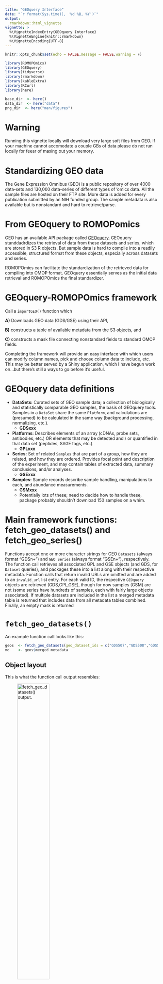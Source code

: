 ```yaml
---
title: "GEOquery Interface"
date: "`r format(Sys.time(), '%d %B, %Y')`"
output: 
  rmarkdown::html_vignette
vignette: >
  %\VignetteIndexEntry{GEOquery Interface}
  %\VignetteEngine{knitr::rmarkdown}
  %\VignetteEncoding{UTF-8}
---
```


```r
knitr::opts_chunk$set(echo = FALSE,message = FALSE,warning = F)

library(ROMOPOmics)
library(GEOquery)
library(tidyverse)
library(rmarkdown)
library(kableExtra)
library(RCurl)
library(here)

base_dir  <- here()
data_dir  <- here("data")
png_dir  <- here("man/figures")
```

# Warning

Running this vignette locally will download very large soft files from GEO. If your machine cannot accomodate a couple GBs of data please do not run locally for feear of maxing out your memory.

# Standardizing GEO data

The Gene Expression Omnibus (GEO) is a public repository of over 4000 data-sets and 130,000 data-series of different types of 'omics data. All the sample files are hosted on their FTP site. More data is added for every publication submitted by an NIH funded group. The sample metadata is also available but is nonstandard and hard to retrieve/parse. 

# From GEOquery to ROMOPomics

GEO has an available API package called [GEOquery](https://www.bioconductor.org/packages/release/bioc/html/GEOquery.html). GEOquery standdadrdizes the retrieval of data from these datasets and series, which are stored in S3 R objects. But sample data is hard to compile into a readily accessible, structured format from these objects, especially across datasets and series. 

ROMOPOmics can facilitate the standardization of the retrieved data for compiling into OMOP format. GEOquery essentially serves as the initial data retrieval and ROMOPOmics the final standardizer. 

# GEOquery-ROMOPOmics framework

Call a `importGEO()` function which

**A)** Downloads GEO data (GDS/GSE) using their API, 

**B)** constructs a table of available metadata from the S3 objects, and

**C)** constructs a mask file connecting nonstandard fields to standard OMOP fields. 

Completing the framework will provide an easy interface with which users can modify column names, pick and choose column data to include, etc. This may be better served by a Shiny application, which I have begun work on...but there's still a ways to go before it's useful.

# GEOquery data definitions

* **DataSets:** Curated sets of GEO sample data; a collection of biologically and statistically comparable GEO samples, the basis of GEOquery tools. Samples in a `DataSet` share the same `Platform`, and calculations are (presumed) to be calculated in the same way (background processing, normalizing, etc.).
    + **GDSxxx**
* **Platforms:** Describes elements of an array (cDNAs, probe sets, antibodies, etc.) OR elements that may be detected and / or quantified in that data set (peptides, SAGE tags, etc.).
    + **GPLxxx**
* **Series:** Set of related `Samples` that are part of a group, how they are related, and how they are ordered. Provides focal point and description of the experiment, and may contain tables of extracted data, summary conclusions, and/or analyses.
    + **GSExxx**
* **Samples:** Sample records describe sample handling, manipulations to each, and abundance measurements.
    + **GSMxxx**
    + Potentially lots of these; need to decide how to handle these, package probably shouldn't download 150 samples on a whim.

# Main framework functions: fetch_geo_datasets() and fetch_geo_series()
 
Functions accept one or more character strings for GEO `Datasets` (always format "GDSn+") and `GEO Series` (always format "GSEn+"), respectively. The function call retrieves all associated GPL and GSE objects (and GDS, for `Dataset` queries), and packages these into a list along with their respective metadata. Function calls that return invalid URLs are omitted and are added to an `invalid_url` list entry. For each valid ID, the respective `GEOquery` objects are retrieved (GDS,GPL,GSE), though for now samples (GSM) are not (some series have hundreds of samples, each with fairly large objects associated). If multiple datasets are included in the list a merged metadata table is returned that includes data from all metadata tables combined. Finally, an empty mask is returned

# `fetch_geo_datasets()`

An example function call looks like this:

```r
geos  <- fetch_geo_datasets(geo_dataset_ids = c("GDS507","GDS508","GDS509"),data_dir = data_dir)
md    <- geos$merged_metadata
```

## Object layout

This is what the function call output resembles:

![fetch_geo_datasets() output.](`r file.path(png_dir,"geo_import_datasets.png")`){width=50%}

## Details on the merged metadata:

Metadata across the GDS accessions are merged if consistent across samples OR found in the `Dataset` column data; otherwise things get complicated, and it's difficult to parse what should go where, apply to which samples, etc. We can look into other ways to go about this later. Since the original GDS/GPL/GSE objects are included in the GEO list, these values can be accessed normally using the GEOquery package (e.g. `Columns(geos$GDS509$GDS[[1]])`). Below is a sample of rows and columns from the combined table (`r paste0(paste(dim(md),collapse=" sample rows x ")," metadata columns")`).

```r
md %>%
  select(sample,gse_id,gse_title,gse_supplementary_file) %>%
  distinct() %>%
  head(n=5) %>%
  ungroup() %>%
  kable() %>%
  kable_styling(full_width = FALSE)
```

## Investigating GEO fields for mask building 

We placed the GEO derived metadata fields into mask templates for deciding how to convert to OMOP standard fields.

```r
total_tests <- 50 #Invalid IDs get excluded, so 50 -> ~30 or so on average.
rnd_ids_txt <- system.file("extdata","ds_seeds.txt",package="ROMOPOmics",mustWork = TRUE)
if(file.exists(rnd_ids_txt)){
  gds_ids   <- data.table::fread(rnd_ids_txt,stringsAsFactors=FALSE) %>% unlist(use.names = FALSE)
}else{
  gds_ids   <- sapply(c(1:total_tests), function(x)
                paste(sample(0:9,size = 3,replace = TRUE),collapse="")) %>%
                  paste0("GDS",.)
  write(gds_ids,file = rnd_ids_txt)
}

#Get a list of all GDS inputs.
test_rds    <- file.path(data_dir,"ds_tests.rds")
if(file.exists(test_rds)){
  gds_list  <- readRDS(test_rds)
}else{
  gds_list  <- fetch_geo_datasets(geo_dataset_ids = gds_ids,data_dir = data_dir)
  saveRDS(gds_list,file = test_rds)
}
```

```r
gds_cols    <- lapply(gds_list[grepl("^GDS",names(gds_list))], function(x) x$metadata) %>%
                lapply(colnames) %>% 
                unlist() %>%
                enframe(name="sample",value="col_name") %>%
                group_by(col_name) %>%
                summarize(count = n(),
                          samples = list(sample),
                          .groups="drop") %>%
                arrange(desc(count)) %>%
                mutate(component = case_when(grepl("^gds",col_name) ~ "Dataset",
                                             grepl("^gpl",col_name) ~ "Platform",
                                             grepl("^gse",col_name) ~ "Series",
                                             TRUE ~ "Other") %>%
                                    factor(levels=c("Dataset","Platform","Series","Other")))
```

```r
consistent_columns  <- gds_cols %>%
                        #filter(count == sum(grepl("^GDS",names(gds_list)))) %>% 
                        merge(gds_list$blank_mask,by.x = "col_name",by.y="alias") %>%
                        as_tibble() %>%
                        select(-count,-samples) %>%
                        arrange(na_count) %>%
                        group_split(component)
names(consistent_columns) <- c("Dataset","Platform","Series","Other")
```

**Details on this investigation:** Since some metadata values and columns vary between `Datasets`, I randomly sampled `r length(gds_ids)` IDs (randomly changed the numeric components of the IDs) and pulled each of them (`r sum(grepl("^GDS",names(gds_list)))` were valid URLs). Among these, the following metadata were present, and those that weren't found in all samples are filled in with NA values (indicated in this table by the `NA_count` column). While these data are combined into one table, I've split them into tabs by origin here. The total dimensions of the metadata table are `r paste(paste(dim(gds_list$merged_metadata),collapse=" sample rows x "),"metadata columns")`, and this table shows only the metadata values (`col_name`), how many NA values are present in the merged table (indicating some Datasets didn't have these columns; `NA_count`), and up to 10 examples of the values in these columns (brackets indicate that additional values in the table are not shown).

## Consistent metadata entries {.tabset}

### Dataset

`r consistent_columns$Dataset %>% select(-component) %>% kable() %>% kable_styling(full_width = FALSE)`

### Platform

`r consistent_columns$Platform %>% select(-component) %>% kable() %>% kable_styling(full_width = FALSE)`

### Series

`r consistent_columns$Series %>% select(-component) %>% kable() %>% kable_styling(full_width = FALSE)`

### Other

`r consistent_columns$Other %>% select(-component) %>% kable() %>% kable_styling(full_width = FALSE)`



# `fetch_geo_series()`

An example function call looks like this:

```r
geos  <- fetch_geo_series(geo_series_ids = c("GSE100001","GSE000002","GSE000003"),data_dir = data_dir)
md    <- geos$merged_metadata
```

## Object layout

This is what the function call output resembles:

![fetch_geo_series() output.](`r file.path(png_dir,"geo_import_series.png")`){width=50%}

## Example query

GEO queries can be done [online](https://www.ncbi.nlm.nih.gov/gds), and query/filter syntax can be found [here](https://www.ncbi.nlm.nih.gov/geo/info/qqtutorial.html). To find a few useful sequencing datasets I used the following filter, which is stored in `data/ds_ids_kidney_sequencing.txt`. I use these GSE ids to create our output list:

```
Expression profiling by high throughput sequencing[DataSet Type] 
    human[organism] OR mouse[organism] 
    kidney[Sample source]
```

```r
srch_res  <- parse_geo_text_results(system.file("extdata","ds_ids_kidney_sequencing.txt",package="ROMOPOmics",mustWork = TRUE))
seq_ids   <- srch_res %>% select(dataset) %>% unlist(use.names=FALSE)
#Some kind of error with GSE144622, remove it.
seq_ids   <- seq_ids[seq_ids != "GSE144622"]
geo_list  <- fetch_geo_series(geo_series_ids = seq_ids,data_dir = data_dir)
```

```r
sum_m_data  <- geo_list$merged_metadata
write.table(sum_m_data,file = file.path(data_dir,"example_metadata_table.tsv"),sep = "\t",row.names = FALSE,quote = FALSE)
write.table(arrange(geo_list$blank_mask,na_count),file=file.path(data_dir,"example_mask.tsv"),sep="\t",row.names=FALSE,quote=FALSE)
values      <- sum_m_data %>% 
                summarize_all(function(x) list(x)) %>% 
                pivot_longer(cols = everything()) %>%
                rowwise() %>%
                mutate(NA_count = sum(unlist(sapply(value,is.na))),
                       value=list(truncate_by_chars(unique(as.character(value)),40)),
                       examples= case_when(
                         length(value) == 1 ~ value[[1]],
                         length(value) <= 10 ~ paste(unlist(value),collapse=", "),
                         length(value) > 10 ~ paste0(
                                                paste(unlist(value)[sample(1:length(unlist(value)),size = 3,replace=TRUE)],collapse=", "),
                                                  ", etc. [",prettyNum(length(value),big.mark = ","),"]")))
m_data      <- lapply(geo_list[grepl("^G",names(geo_list))], function(x) x$metadata)

geo_cols    <- lapply(m_data,colnames) %>% 
                unlist() %>%
                enframe(name="sample",value="col_name") %>%
                group_by(col_name) %>%
                summarize(count = n(),
                          samples = list(sample),
                          .groups="drop") %>%
                arrange(desc(count)) %>%
                mutate(component = case_when(grepl("^gpl",col_name) ~ "Platform",
                                             grepl("^gse",col_name) ~ "Series",
                                             TRUE ~ "Other") %>%
                                    factor(levels=c("Platform","Series","Other")))
```

```r
consistent_columns  <- geo_cols %>%
                        merge(select(values,-value),by.x = "col_name",by.y="name") %>%
                        as_tibble() %>%
                        select(-count,-samples) %>%
                        arrange(NA_count) %>%
                        group_split(component)
names(consistent_columns) <- c("Platform","Series","Other")
```

## Consistent sequencing metadata entries {.tabset}

Again, we merged the metadata with dimensions: `r paste(paste(dim(geo_list$merged_metadata),collapse=" sample rows x "),"metadata value columns")` and show how a mask template connects, potentially, GEO fields with OMOP standard fields.

### Platform

`r consistent_columns$Platform %>% select(-component) %>% kable() %>% kable_styling(full_width = FALSE)`

### Series

`r consistent_columns$Series %>% select(-component) %>% kable() %>% kable_styling(full_width = FALSE)`

### Other

`r consistent_columns$Other %>% select(-component) %>% kable() %>% kable_styling(full_width = FALSE)`

# Application: Human growth is associated with distinct patterns of gene expression in evolutionarily conserved networks by Stevens et al. 2013

Retrieving data and the metadata for a collection of IDs such as in this paper would be extremely helpful for reproducing or extending published work. Here I compiled the 9 GSE IDs from the paper and I show that we can merge the metadata from all these series. The metadata fields are often redundant so great care needs to be done in cleaning these fields, but this is the beginning of converting these data into OMOP format. 

```r

gse_ids <- c("GSE9006", "GSE26440", "GSE11504", "TABM666", "GSE6011", "GSE37721", "GSE20307", "GSE20436")

stevens_gse_lst <- fetch_geo_series(gse_ids,data_dir = data_dir)

stevens_gse_lst$merged_metadata

```